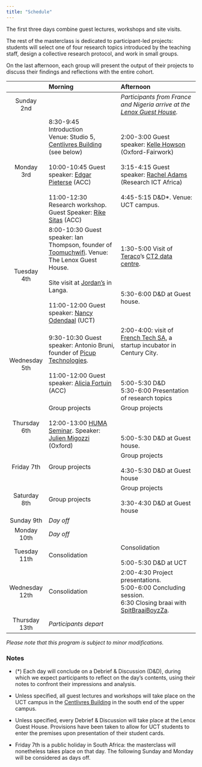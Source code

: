 ---
title: "Schedule"
---


The first three days combine guest lectures, workshops and site visits. 

The rest of the masterclass is dedicated to participant-led projects: students will select one of four research topics introduced by the teaching staff, design a collective research protocol, and work in small groups.

On the last afternoon, each group will present the output of their projects to discuss their findings and reflections with the entire cohort.



|                 |                Morning                 |          Afternoon                        |
|:---------------:|:--------------------------------------|:-----------------------------------------|
|   Sunday 2nd    |   | *Participants from France and Nigeria arrive at the [Lenox Guest House](https://thelenox.co.za/).* |
|  Monday 3rd     | 8:30-9:45  Introduction <br>  Venue: Studio 5, [Centlivres Building](https://goo.gl/maps/Ptpxv3QcnV6yCzGx8) (see below) <br><br>   10:00-10:45 Guest speaker: [Edgar Pieterse](https://www.africancentreforcities.net/people/edgar-pieterse/) (ACC)   <br><br> 11:00-12:30 Research workshop. Guest Speaker: [Rike Sitas](https://www.africancentreforcities.net/people/rike-sitas/) (ACC) | 2:00-3:00 Guest speaker: [Kelle Howson](https://www.oii.ox.ac.uk/people/profiles/kelle-howson/) (Oxford-Fairwork)    <br><br>  3:15-4:15 Guest speaker: [Rachel Adams](https://researchictafrica.net/author/rachel-adams/) (Research ICT Africa) <br><br>  4:45-5:15  D&D*. Venue: UCT campus.                  |
|  Tuesday 4th    | 8:00-10:30 Guest speaker: Ian Thompson, founder of [Toomuchwifi](https://toomuchwifi.co.za/). Venue: The Lenox Guest House.<br><br> Site visit at [Jordan's](https://www.facebook.com/JordanWaysofCooking/) in Langa. <br><br> 11:00-12:00 Guest speaker: [Nancy Odendaal](https://scholar.google.com/citations?user=AeAAlAoAAAAJ&hl=en) (UCT)            | 1:30-5:00 Visit of [Teraco](https://www.teraco.co.za/)'s [CT2 data centre](https://www.teraco.co.za/data-centre-locations/cape-town/).  <br> <br><br><br>     5:30-6:00   D&D at Guest house.     |
|  Wednesday 5th  | 9:30-10:30 Guest speaker: Antonio Bruni, founder of [Picup Technologies](https://picup.co.za/). <br><br> 11:00-12:00 Guest speaker: [Alicia Fortuin](https://www.africancentreforcities.net/people/alicia-fortuin/) (ACC)              | 2:00-4:00: visit of [French Tech SA](https://www.frenchtechsa.com/), a startup incubator in Century City. <br> <br><br><br>   5:00-5:30 D&D <br>    5:30-6:00 Presentation of research topics
|  Thursday 6th   | Group projects   <br>  <br> 12:00-13:00 [HUMA Seminar](http://www.huma.uct.ac.za/event/julien-migozzi-good-bad-and-data-credit-scoring-and-remaking-post-apartheid-city). Speaker: [Julien Migozzi](https://jmigozzi.github.io/)  (Oxford)    | Group projects   <br><br> <br><br>  5:00-5:30  D&D at Guest house.    |
|  Friday 7th     | Group projects                   | Group projects <br>  <br>  4:30-5:30 D&D  at Guest house        |                  |
|  Saturday 8th   | Group projects          | Group projects  <br>  <br>  3:30-4:30   D&D at Guest house                       |
|  Sunday 9th     | *Day off*             |                               |
|  Monday 10th    |*Day off*             |                        |
|  Tuesday 11th   | Consolidation              | Consolidation  <br> <br>   5:00-5:30 D&D at UCT  |
|  Wednesday 12th | Consolidation                  | 2:00-4:30 Project presentations. <br> 5:00-6:00 Concluding session.    <br> 6:30 Closing braai with [SpitBraaiBoyzZa](https://www.instagram.com/spitbraaiboyz.za/?hl=en).             |
|  Thursday 13th  | *Participants depart*         |                  |

*Please note that this program is subject to minor modifications.*

### Notes


-  (*) Each day will conclude on a Debrief & Discussion (D&D), during which we expect participants to reflect on the day's contents, using their notes to confront their impressions and analysis.

 - Unless specified, all guest lectures and workshops will take place on the UCT campus in the [Centlivres Building](https://goo.gl/maps/Ptpxv3QcnV6yCzGx8) in the south end of the upper campus.

 - Unless specified, every Debrief & Discussion will take place at the Lenox Guest House. Provisions have been taken to allow for UCT students to enter the premises upon presentation of their student cards.

- Friday 7th is a public holiday in South Africa: the masterclass will nonetheless takes place on that day. The following Sunday and Monday will be considered as days off.